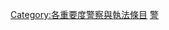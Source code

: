 {{empty category}}
{{Articles by Importance|topic=警察与执法|project=警察与执法|format=toc}}

{{catmore1|[[維基百科:警察與執法專題|維基百科:警察與執法專題]]}}
[[Category:各重要度警察與執法條目|Category:各重要度警察與執法條目]]
[[Category:不適用重要度條目|警]]